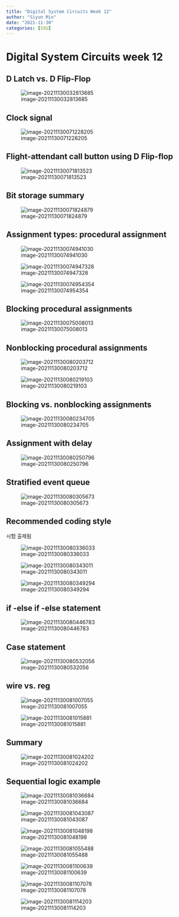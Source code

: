 ```yaml
---
title: "Digital System Circuits Week 12"
author: "Siyun Min"
date: "2021-11-30"
categories: [SSU]
---
```

# Digital System Circuits week 12

## D Latch vs. D Flip-Flop

![image-20211130032813685](./image-20211130032813685.png)

## Clock signal

![image-20211130071228205](./image-20211130071228205.png)

## Flight-attendant call button using D Flip-flop

![image-20211130071813523](./image-20211130071813523.png)

## Bit storage summary

![image-20211130071824879](./image-20211130071824879.png)

## Assignment types: procedural assignment

![image-20211130074941030](./image-20211130074941030.png)

![image-20211130074947328](./image-20211130074947328.png)

![image-20211130074954354](./image-20211130074954354.png)

## Blocking procedural assignments

![image-20211130075008013](./image-20211130075008013.png)

## Nonblocking procedural assignments

![image-20211130080203712](./image-20211130080203712.png)

![image-20211130080219103](./image-20211130080219103.png)

## Blocking vs. nonblocking assignments

![image-20211130080234705](./image-20211130080234705.png)

## Assignment with delay

![image-20211130080250796](./image-20211130080250796.png)

## Stratified event queue

![image-20211130080305673](./image-20211130080305673.png)

## Recommended coding style

시험 출제됨

![image-20211130080336033](./image-20211130080336033.png)

![image-20211130080343011](./image-20211130080343011.png)

![image-20211130080349294](./image-20211130080349294.png)

## if -else if -else statement

![image-20211130080446783](./image-20211130080446783.png)

## Case statement

![image-20211130080532056](./image-20211130080532056.png)

## wire vs. reg

![image-20211130081007055](./image-20211130081007055.png)

![image-20211130081015881](./image-20211130081015881.png)

## Summary

![image-20211130081024202](./image-20211130081024202.png)

## Sequential logic example

![image-20211130081036684](./image-20211130081036684.png)

![image-20211130081043087](./image-20211130081043087.png)

![image-20211130081048198](./image-20211130081048198.png)

![image-20211130081055488](./image-20211130081055488.png)

![image-20211130081100639](./image-20211130081100639.png)

![image-20211130081107078](./image-20211130081107078.png)

![image-20211130081114203](./image-20211130081114203.png)

